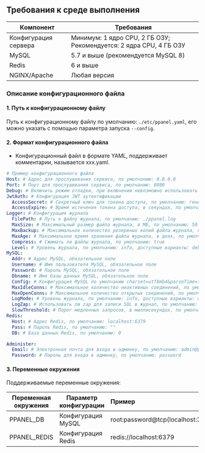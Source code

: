 ## Требования к среде выполнения

| Компонент            | Требования                                                         |
| -------------------- | ------------------------------------------------------------------ |
| Конфигурация сервера | Минимум: 1 ядро CPU, 2 ГБ ОЗУ; Рекомендуется: 2 ядра CPU, 4 ГБ ОЗУ |
| MySQL                | 5.7 и выше (рекомендуется MySQL 8)                                 |
| Redis                | 6 и выше                                                           |
| NGINX/Apache         | Любая версия                                                       |

### Описание конфигурационного файла

#### 1. Путь к конфигурационному файлу

Путь к конфигурационному файлу по умолчанию: `./etc/ppanel.yaml`, его можно указать с помощью параметра запуска `--config`.

#### 2. Формат конфигурационного файла

- Конфигурационный файл в формате YAML, поддерживает комментарии, называется xxx.yaml.

```yaml
# Пример конфигурационного файла
Host: # Адрес для прослушивания сервиса, по умолчанию: 0.0.0.0
Port: # Порт для прослушивания сервиса, по умолчанию: 8080
Debug: # Включить режим отладки, при включении невозможно использовать функцию журналирования, по умолчанию: false
JwtAuth: # Конфигурация JWT аутентификации
  AccessSecret: # Секретный ключ для токена доступа, по умолчанию: генерируется случайно
  AccessExpire: # Время истечения токена доступа, в секундах, по умолчанию: 604800
Logger: # Конфигурация журнала
  FilePath: # Путь к файлу журнала, по умолчанию: ./ppanel.log
  MaxSize: # Максимальный размер файла журнала, в МБ, по умолчанию: 50
  MaxBackup: # Максимальное количество резервных копий файла журнала, по умолчанию: 3
  MaxAge: # Максимальное время хранения файла журнала, в днях, по умолчанию: 30
  Compress: # Сжимать ли файлы журнала, по умолчанию: true
  Level: # Уровень журнала, по умолчанию: info, доступные варианты: debug, info, warn, error, panic, fatal
MySQL:
  Addr: # Адрес MySQL, обязательное поле
  Username: # Имя пользователя MySQL, обязательное поле
  Password: # Пароль MySQL, обязательное поле
  Dbname: # Имя базы данных MySQL, обязательное поле
  Config: # Конфигурация MySQL по умолчанию charset=utf8mb4&parseTime=true&loc=Asia%2FShanghai
  MaxIdleConns: # Максимальное количество неактивных соединений, по умолчанию: 10
  MaxOpenConns: # Максимальное количество открытых соединений, по умолчанию: 100
  LogMode: # Уровень журнала, по умолчанию: info, доступные варианты: debug, error, warn, info
  LogZap: # Использовать ли zap для записи SQL в журнал, по умолчанию: true
  SlowThreshold: # Порог медленных запросов, в миллисекундах, по умолчанию: 1000
Redis:
  Host: # Адрес Redis, по умолчанию: localhost:6379
  Pass: # Пароль Redis, по умолчанию: ""
  DB: # База данных Redis, по умолчанию: 0

Administer:
  Email: # Электронная почта для входа в админку, по умолчанию: admin@ppanel.dev
  Password: # Пароль для входа в админку, по умолчанию: password
```

#### 3. Переменные окружения

Поддерживаемые переменные окружения:

| Переменная окружения | Параметр конфигурации | Пример                                     |
| -------------------- | --------------------- | :----------------------------------------- |
| PPANEL_DB            | Конфигурация MySQL    | root:password@tcp(localhost:3306)/vpnboard |
| PPANEL_REDIS         | Конфигурация Redis    | redis://localhost:6379                     |



<Giscus />
